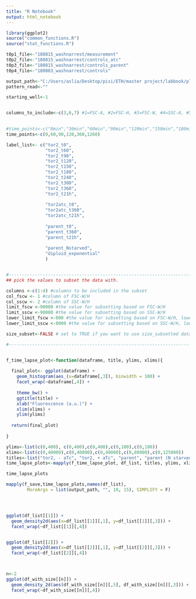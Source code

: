 ---
title: "R Notebook"
output: html_notebook
---

```{r}


library(ggplot2)
source("common_functions.R")
source("stat_functions.R")

t0p1_file<-"180815_washnarrest/measurement"
t0p2_file<-"180815_washnarrest/controls_atc"
t0p3_file<-"180815_washnarrest/controls_parent"
t0p4_file<-"180803_washnarrest/controls"

output_path<-"C:/Users/aslia/Desktop/pisi/ETH/master project/labbook/plots/august18/180815_wash&arrest" # for saving plots
pattern_read<-""

starting_well<-1


columns_to_include<-c(3,6,7) #1=FSC-A, #2=FSC-H, #3=FSC-W, #4=SSC-A, #5=SSC-H, #6=SSC-W, #7= 488 [C]-H

 
#time_points<-c("0min","30min","60min","90min","120min","150min","180min","210min","240min","270min","300min","330min","21h")
time_points<-c(0,60,90,120,360,1260)

label_list<- c("tor2_t0",
               "tor2_t60",
               "tor2_t90",
               "tor2_t120",
               "tor2_t150",
               "tor2_t180",
               "tor2_t240",
               "tor2_t300",
               "tor2_t360",
               "tor2_t21h",
               
               "tor2atc_t0",
               "tor2atc_t360",
               "tor2atc_t21h",
               
               "parent_t0",
               "parent_t360",
               "parent_t21h",
               
               "parent_Nstarved",
               "diploid_exponential"
               )


#---------------------------------------------------------------------------------------------------------------
## pick the values to subset the data with. 

columns <-c(1:4) #columns to be included in the subset
col_fscw <- 1 #column of FSC-W/H
col_sscw <- 2 #column of SSC-W/H
limit_fscw <-90000 #the value for subsetting based on FSC-W/H
limit_sscw <-90000 #the value for subsetting based on SSC-W/H
lower_limit_fscw <-000 #the value for subsetting based on FSC-W/H, lower limit
lower_limit_sscw <-0000 #the value for subsetting based on SSC-W/H, lower limit

size_subset<-FALSE # set to TRUE if you want to use size_subsetted data, otherwise false.

#---------------------------------------------------------------------------------------------------------------



```


```{r}


f_time_lapse_plot<-function(dataframe, title, ylims, xlims){
  
  final_plot<- ggplot(dataframe) +
    geom_histogram(aes_(x=dataframe[,3]), binwidth = 100) +
    facet_wrap(~dataframe[,4]) +
    
    theme_bw() +
    ggtitle(title) +
    xlab("Fluorescence (a.u.)") +
    xlim(xlims) +
    ylim(ylims)
  
  return(final_plot)
  
}

ylims<-list(c(0,400), c(0,400),c(0,400),c(0,100),c(0,100))
xlims<-list(c(0,40000),c(0,40000),c(0,40000),c(0,80000),c(0,125000))
titles<-list("tor2, - aTc", "tor2, + aTc", "parent", "parent (N starved)", "diploid strain")
time_lapse_plots<-mapply(f_time_lapse_plot, df_list, titles, ylims, xlims, SIMPLIFY = F)

time_lapse_plots

mapply(f_save,time_lapse_plots,names(df_list),
        MoreArgs = list(output_path, "", 10, 15), SIMPLIFY = F)





```


```{r}

ggplot(df_list[[1]]) +
  geom_density2d(aes(x=df_list[[1]][,1], y=df_list[[1]][,3])) +
  facet_wrap(~df_list[[1]][,4])


ggplot(df_list[[2]]) +
  geom_density2d(aes(x=df_list[[2]][,1], y=df_list[[2]][,3])) +
  facet_wrap(~df_list[[2]][,4])



n<-2
ggplot(df_with_size[[n]]) +
  geom_density_2d(aes(df_with_size[[n]][,5], df_with_size[[n]][,3])) +
  facet_wrap(~df_with_size[[n]][,4])


```

